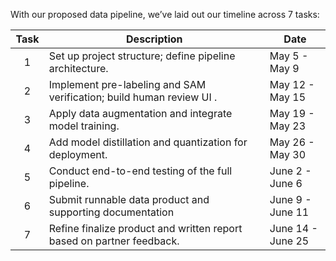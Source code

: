 With our proposed data pipeline, we've laid out our timeline across 7 tasks:

| **Task**  | **Description**                                                       | **Date**           |
|:---------:|-----------------------------------------------------------------------|--------------------|
|     1     | Set up project structure; define pipeline architecture.               | May 5 - May 9      |
|     2     | Implement pre-labeling and SAM verification; build human review UI .  | May 12 - May 15    |
|     3     | Apply data augmentation and integrate model training.                 | May 19 - May 23    |
|     4     | Add model distillation and quantization for deployment.               | May 26 - May 30    |
|     5     | Conduct end-to-end testing of the full pipeline.                      | June 2 - June 6    |
|     6     | Submit runnable data product and supporting documentation             | June 9 - June 11   |
|     7     | Refine finalize product and written report based on partner feedback. | June 14 - June 25  |
